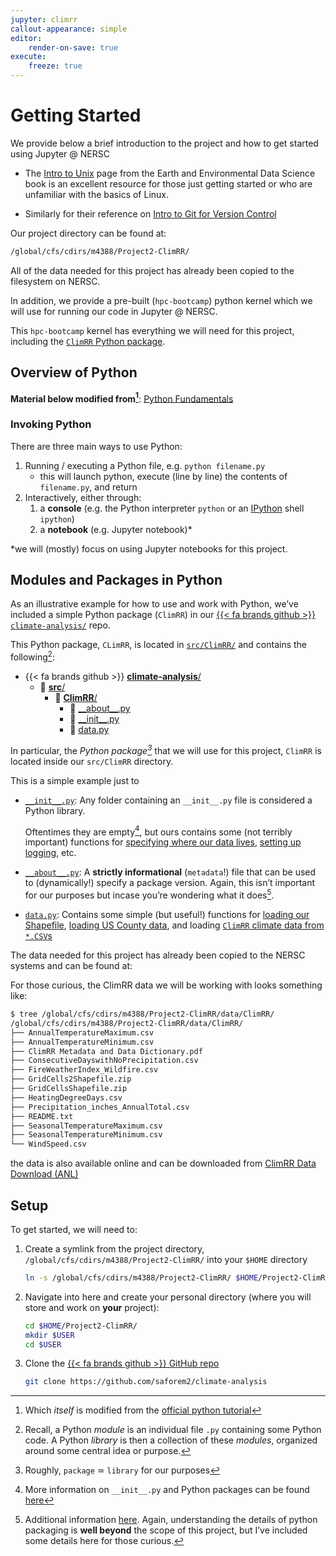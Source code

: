 ```yaml
---
jupyter: climrr
callout-appearance: simple
editor:
    render-on-save: true
execute:
    freeze: true
---
```


# Getting Started

We provide below a brief introduction to the project and how to get started using Jupyter @ NERSC

::: {.callout-caution title="Intro to Unix" collapse="true" style="width:100%;"}

- The [Intro to Unix](https://earth-env-data-science.github.io/lectures/environment/intro_to_unix.html) page from the Earth and Environmental Data Science book is an excellent resource for those just getting started or who are unfamiliar with the basics of Linux.

- Similarly for their reference on [Intro to Git for Version Control](https://earth-env-data-science.github.io/lectures/environment/intro_to_git.html)

:::

Our project directory can be found at:

```bash
/global/cfs/cdirs/m4388/Project2-ClimRR/
```

All of the data needed for this project has already been copied to the filesystem on NERSC.

In addition, we provide a pre-built (`hpc-bootcamp`) python kernel which we will use for running our code in Jupyter @ NERSC.

This `hpc-bootcamp` kernel has everything we will need for this project,
including the [`ClimRR` Python
package](https://github.com/saforem2/climate-analysis/tree/main/src/ClimRR).

## Overview of Python

::: {.callout-caution title="Reference" collapse="true" style="width:100%;"}

**Material below modified from[^modified]**: [Python
Fundamentals](https://earth-env-data-science.github.io/lectures/core_python/python_fundamentals.html)

:::

[^modified]: Which _itself_ is modified from the [official python
tutorial](https://docs.python.org/3/tutorial/)

### Invoking Python

There are three main ways to use Python:

1. Running / executing a Python file, e.g. `python filename.py`
    - this will launch python, execute (line by line) the contents of `filename.py`, and return
2. Interactively, either through:
    1. a **console** (e.g. the Python interpreter `python` or an [IPython](https://ipython.org/) shell `ipython`)
    2. a **notebook** (e.g. Jupyter notebook)*

*we will (mostly) focus on using Jupyter notebooks for this project.

## Modules and Packages in Python

As an illustrative example for how to use and work with Python, we've included
a simple Python package (`ClimRR`) in our [{{< fa brands github >}}
`climate-analysis/`](https://github.com/saforem2/climate-analysis) repo.

This Python package, `CLimRR`, is located in [`src/ClimRR/`](../../src/ClimRR) and contains the following[^modules]:

<!-- package, `ClimRR`, located in  -->
<!-- This python package, `ClimRR` is located in [`src/ClimRR`](../../src/ClimRR/), -->
<!-- and contains only a few (relatively) simple Python -->
<!-- `modules`[^modules] as we can see by looking in the  -->

   - {{< fa brands github >}} [__climate\-analysis__/](../../)
      - 📂 [__src__/](../../src/)
         - 📂 [__ClimRR__/](../../src/ClimRR/)
            - 🐍 [\_\_about\_\_.py](src/ClimRR/__about__.py)
            - 🐍 [\_\_init\_\_.py](src/ClimRR/__init__.py)
            - 🐍 [data.py](src/ClimRR/__init__.py)

In particular, the _Python package[^package]_ that we will use for this
project, `ClimRR` is located inside our `src/ClimRR` directory.

This is a simple example just to 

- [`__init__.py`](../../src/ClimRR/__init__.py): Any folder containing an `__init__.py` file is considered a
  Python library.  

  Oftentimes they are empty[^init_files], but ours contains some (not terribly
  important) functions for [specifying where our data
  lives](https://github.com/saforem2/climate-analysis/src/ClimRR/__init__.py#L29),
  [setting up
  logging](https://github.com/saforem2/climate-analysis/src/ClimRR/__init__.py#L107),
  etc.

- [`__about__.py`](../../src/ClimRR/__about__.py): A **strictly informational**
(`metadata`!) file that can be used to (dynamically!) specify a package
version. Again, this isn't important for our purposes but incase you're
wondering what it does[^about_files].

- [`data.py`](../src/ClimRR/data.py): Contains some simple (but useful!)
functions for [loading our
Shapefile](https://github.com/saforem2/climate-analysis/src/ClimRR/data.py#L77),
[loading US County
data](https://github.com/saforem2/climate-analysis/blob/8d6a62896112963d2fd95ef86f14cdf0df4834eb/src/ClimRR/data.py#L37),
and loading [`ClimRR` climate data from
`*.CSV`s](https://github.com/saforem2/climate-analysis/blob/8d6a62896112963d2fd95ef86f14cdf0df4834eb/src/ClimRR/data.py#L61)


[^package]: Roughly, `package` $\simeq$ `library` for our purposes

[^about_files]:  
   Additional information
   [here](https://hatch.pypa.io/latest/version/). Again, understanding the details
   of python packaging is **well beyond** the scope of this project, but I've
   included some details here for those curious.

[^init_files]:  
   More information on `__init__.py` and Python packages can be found
   [here](https://docs.python.org/3/tutorial/modules.html#packages)

[^modules]: Recall, a Python _module_ is an individual file `.py` containing
some Python code. A Python _library_ is then a collection of these _modules_,
organized around some central idea or purpose.

::: {.callout-important title="Finding the data" collapse="true" style="width:100%; place-self: end;"}

The data needed for this project has already been copied to the NERSC systems and can be found at:

For those curious, the ClimRR data we will be working with looks something like:

```bash
$ tree /global/cfs/cdirs/m4388/Project2-ClimRR/data/ClimRR/
/global/cfs/cdirs/m4388/Project2-ClimRR/data/ClimRR/
├── AnnualTemperatureMaximum.csv
├── AnnualTemperatureMinimum.csv
├── ClimRR Metadata and Data Dictionary.pdf
├── ConsecutiveDayswithNoPrecipitation.csv
├── FireWeatherIndex_Wildfire.csv
├── GridCells2Shapefile.zip
├── GridCellsShapefile.zip
├── HeatingDegreeDays.csv
├── Precipitation_inches_AnnualTotal.csv
├── README.txt
├── SeasonalTemperatureMaximum.csv
├── SeasonalTemperatureMinimum.csv
└── WindSpeed.csv
```

the data is also available online and can be downloaded from [ClimRR Data Download
(ANL)](https://anl.box.com/s/hmkkgkrkzxxocfe9kpgrzk2gfc4gizp8)

:::

## Setup

To get started, we will need to:

1. Create a symlink from the project directory,
   `/global/cfs/cdirs/m4388/Project2-ClimRR/` into your `$HOME` directory

   ```bash
   ln -s /global/cfs/cdirs/m4388/Project2-ClimRR/ $HOME/Project2-ClimRR
   ```

2. Navigate into here and create your personal directory (where you will store
   and work on **your** project):

   ```bash
   cd $HOME/Project2-ClimRR/
   mkdir $USER
   cd $USER
   ```

3. Clone the [{{< fa brands github >}} GitHub repo](https://github.com/saforem2/climate-analysis)
   ```bash
   git clone https://github.com/saforem2/climate-analysis
   ```
